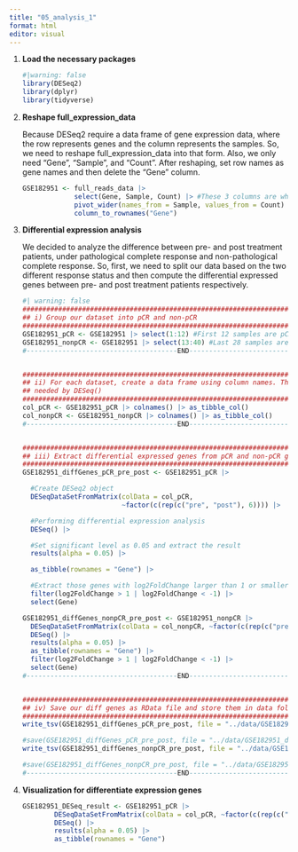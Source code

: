 ```yaml
---
title: "05_analysis_1"
format: html
editor: visual
---
```


1.  **Load the necessary packages**

    ```r
    #|warning: false
    library(DESeq2)
    library(dplyr)
    library(tidyverse)

    ```

2.  **Reshape full_expression_data**

    Because DESeq2 require a data frame of gene expression data, where the row represents genes and the column represents the samples. So, we need to reshape full_expression_data into that form. Also, we only need "Gene", "Sample", and "Count". After reshaping, set row names as gene names and then delete the "Gene" column.

    ```r
    GSE182951 <- full_reads_data |> 
                 select(Gene, Sample, Count) |> #These 3 columns are what we need
                 pivot_wider(names_from = Sample, values_from = Count) |>  
                 column_to_rownames("Gene") 
    ```

3.  **Differential expression analysis**

    We decided to analyze the difference between pre- and post treatment patients, under pathological complete response and non-pathological complete response. So, first, we need to split our data based on the two different response status and then compute the differential expressed genes between pre- and post treatment patients respectively.

    ```r
    #| warning: false
    ########################################################################################
    ## i) Group our dataset into pCR and non-pCR
    ########################################################################################
    GSE182951_pCR <- GSE182951 |> select(1:12) #First 12 samples are pCR
    GSE182951_nonpCR <- GSE182951 |> select(13:40) #Last 28 samples are non-pCR
    #--------------------------------------END----------------------------------------------


    ########################################################################################
    ## ii) For each dataset, create a data frame using column names. This data frame is 
    ## needed by DESeq()
    ########################################################################################
    col_pCR <- GSE182951_pCR |> colnames() |> as_tibble_col()
    col_nonpCR <- GSE182951_nonpCR |> colnames() |> as_tibble_col()
    #--------------------------------------END----------------------------------------------


    ########################################################################################
    ## iii) Extract differential expressed genes from pCR and non-pCR group, respectively
    ########################################################################################
    GSE182951_diffGenes_pCR_pre_post <- GSE182951_pCR |>
      
      #Create DESeq2 object
      DESeqDataSetFromMatrix(colData = col_pCR, 
                             ~factor(c(rep(c("pre", "post"), 6)))) |>
      
      #Performing differential expression analysis
      DESeq() |>
      
      #Set significant level as 0.05 and extract the result
      results(alpha = 0.05) |>
      
      as_tibble(rownames = "Gene") |>
      
      #Extract those genes with log2FoldChange larger than 1 or smaller than -1
      filter(log2FoldChange > 1 | log2FoldChange < -1) |> 
      select(Gene)

    GSE182951_diffGenes_nonpCR_pre_post <- GSE182951_nonpCR |>
      DESeqDataSetFromMatrix(colData = col_nonpCR, ~factor(c(rep(c("pre", "post"), 14)))) |>
      DESeq() |>
      results(alpha = 0.05) |>
      as_tibble(rownames = "Gene") |>
      filter(log2FoldChange > 1 | log2FoldChange < -1) |> 
      select(Gene)
    #--------------------------------------END----------------------------------------------


    ########################################################################################
    ## iv) Save our diff genes as RData file and store them in data folder
    ########################################################################################
    write_tsv(GSE182951_diffGenes_pCR_pre_post, file = "../data/GSE182951_diffGenes_pCR_pre_post.tsv")

    #save(GSE182951_diffGenes_pCR_pre_post, file = "../data/GSE182951_diffGenes_pCR_pre_post.RData")
    write_tsv(GSE182951_diffGenes_nonpCR_pre_post, file = "../data/GSE182951_diffGenes_nonpCR_pre_post.tsv")

    #save(GSE182951_diffGenes_nonpCR_pre_post, file = "../data/GSE182951_diffGenes_nonpCR_pre_post.RData")
    #--------------------------------------END----------------------------------------------
    ```

4.  **Visualization for differentiate expression genes**

    ```r
    GSE182951_DESeq_result <- GSE182951_pCR |>
            DESeqDataSetFromMatrix(colData = col_pCR, ~factor(c(rep(c("pre", "post"), 6)))) |>
            DESeq() |>
            results(alpha = 0.05) |>
            as_tibble(rownames = "Gene")
    ```
